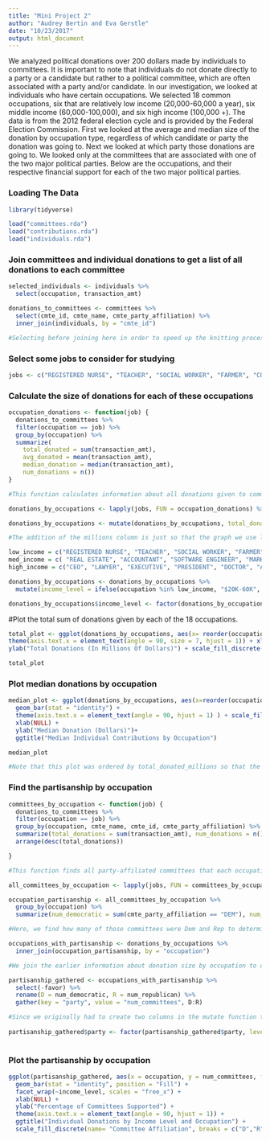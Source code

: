 ```yaml
---
title: "Mini Project 2"
author: "Audrey Bertin and Eva Gerstle"
date: "10/23/2017"
output: html_document
---
```


We analyzed political donations over 200 dollars made by individuals to committees. It is important to note that individuals do not donate directly to a party or a candidate but rather to a political committee, which are often associated with a party and/or candidate. In our investigation, we looked at individuals who have certain occupations. We selected 18 common occupations, six that are relatively low income (20,000-60,000 a year), six middle income (60,000-100,000), and six high income (100,000 +). The data is from the 2012 federal election cycle and is provided by the Federal Election Commission. First we looked at the average and median size of the donation by occupation type, regardless of which candidate or party the donation was going to. Next we looked at which party those donations are going to. We looked only at the committees that are associated with one of the two major political parties. Below are the occupations, and their respective financial support for each of the two major political parties. 

### Loading The Data

```r
library(tidyverse)

load("committees.rda")
load("contributions.rda")
load("individuals.rda")
```

### Join committees and individual donations to get a list of all donations to each committee
```r

selected_individuals <- individuals %>% 
  select(occupation, transaction_amt)

donations_to_committees <- committees %>% 
  select(cmte_id, cmte_name, cmte_party_affiliation) %>%
  inner_join(individuals, by = "cmte_id") 

#Selecting before joining here in order to speed up the knitting process

```

### Select some jobs to consider for studying

```r

jobs <- c("REGISTERED NURSE", "TEACHER", "SOCIAL WORKER", "FARMER", "CONSTRUCTION", "RANCHER", "REAL ESTATE", "ACCOUNTANT", "SOFTWARE ENGINEER", "MARKETING", "CONSULTANT", "CONTRACTOR", "CEO", "LAWYER", "EXECUTIVE", "PRESIDENT", "DOCTOR", "ANESTHESIOLOGIST")

```

### Calculate the size of donations for each of these occupations

```r

occupation_donations <- function(job) {
  donations_to_committees %>%
  filter(occupation == job) %>%
  group_by(occupation) %>%
  summarize(
    total_donated = sum(transaction_amt),
    avg_donated = mean(transaction_amt),
    median_donation = median(transaction_amt),
    num_donations = n())
}

#This function calculates information about all donations given to committees by individuals in any given occupation

donations_by_occupations <- lapply(jobs, FUN = occupation_donations) %>% bind_rows()

donations_by_occupations <- mutate(donations_by_occupations, total_donated_millions = total_donated/1000000)

#The addition of the millions column is just so that the graph we use later will be easier to read.

low_income = c("REGISTERED NURSE", "TEACHER", "SOCIAL WORKER", "FARMER", "CONSTRUCTION", "RANCHER") #20K-60K avg income
med_income = c( "REAL ESTATE", "ACCOUNTANT", "SOFTWARE ENGINEER", "MARKETING", "CONSULTANT", "CONTRACTOR") #60K-100K avg income
high_income = c("CEO", "LAWYER", "EXECUTIVE", "PRESIDENT", "DOCTOR", "ANESTHESIOLOGIST") #100k+ avg income

donations_by_occupations <- donations_by_occupations %>% 
  mutate(income_level = ifelse(occupation %in% low_income, "$20K-60K", ifelse(occupation %in% med_income, "$60k-100k", "$100K +"))) #Add a new column that designates the income level of each occupation

donations_by_occupations$income_level <- factor(donations_by_occupations$income_level, levels = c("$20K-60K", "$60k-100k", "$100K +")) #Give the income levels a rank according to value instead of alphabetical order

```



#Plot the total sum of donations given by each of the 18 occupations. 
```r

total_plot <- ggplot(donations_by_occupations, aes(x= reorder(occupation,total_donated_millions), y=total_donated_millions, fill= income_level)) + geom_bar(stat = "identity") +
theme(axis.text.x = element_text(angle = 90, size = 7, hjust = 1)) + xlab(NULL) +
ylab("Total Donations (In Millions Of Dollars)") + scale_fill_discrete(name= "Income Level", breaks = c("$20K-60K", "$60k-100k", "$100K +"), labels = c("$20K-60K", "$60k-100k", "$100K +")) + ggtitle("Total Donations by Occupation")

total_plot


```


### Plot median donations by occupation

```r

median_plot <- ggplot(donations_by_occupations, aes(x=reorder(occupation,total_donated_millions), y = median_donation, fill = income_level)) +
  geom_bar(stat = "identity") +
  theme(axis.text.x = element_text(angle = 90, hjust = 1) ) + scale_fill_discrete(name= "Income Level", breaks = c("$20K-60K", "$60k-100k", "$100K +"), labels = c("$20K-60K", "$60k-100k", "$100K +")) +
  xlab(NULL) +
  ylab("Median Donation (Dollars)")+
  ggtitle("Median Individual Contributions by Occupation")

median_plot

#Note that this plot was ordered by total_donated_millions so that the occupations would be in the same order as in the last plot, and it would be clear which occupations had relatively high average donations compared to their total donations.

```


### Find the partisanship by occupation
```r

committees_by_occupation <- function(job) {
  donations_to_committees %>%
  filter(occupation == job) %>%
  group_by(occupation, cmte_name, cmte_id, cmte_party_affiliation) %>%
  summarize(total_donations = sum(transaction_amt), num_donations = n()) %>%
  arrange(desc(total_donations))

}

#This function finds all party-affiliated committees that each occupation donated to

all_committees_by_occupation <- lapply(jobs, FUN = committees_by_occupation) %>% bind_rows()

occupation_partisanship <- all_committees_by_occupation %>%
  group_by(occupation) %>%
  summarize(num_democratic = sum(cmte_party_affiliation == "DEM"), num_republican = sum(cmte_party_affiliation == "REP"), favor = ifelse(num_democratic > num_republican, "Dem", "Rep"))

#Here, we find how many of those committees were Dem and Rep to determine which party each occupation favors and the numerical distribution showing that.

occupations_with_partisanship <- donations_by_occupations %>%
  inner_join(occupation_partisanship, by = "occupation") 

#We join the earlier information about donation size by occupation to donation partisanship so that all the info about each occupation is contained in one place

partisanship_gathered <- occupations_with_partisanship %>%
  select(-favor) %>%
  rename(D = num_democratic, R = num_republican) %>%
  gather(key = "party", value = "num_committees", D:R)

#Since we originally had to create two columns in the mutate function to count the numbers of dem and rep parties, we have to use a gather here to make the data tidy and plottable.
  
partisanship_gathered$party <- factor(partisanship_gathered$party, levels = c("D", "R"))  
  

```

### Plot the partisanship by occupation
```r

ggplot(partisanship_gathered, aes(x = occupation, y = num_committees, fill = party)) +
  geom_bar(stat = "identity", position = "Fill") +
  facet_wrap(~income_level, scales = "free_x") +
  xlab(NULL) +
  ylab("Percentage of Committees Supported") +
  theme(axis.text.x = element_text(angle = 90, hjust = 1)) +
  ggtitle("Individual Donations by Income Level and Occupation") +
  scale_fill_discrete(name= "Committee Affiliation", breaks = c("D","R"), labels = c("Democratic", "Republican"))

```
  





